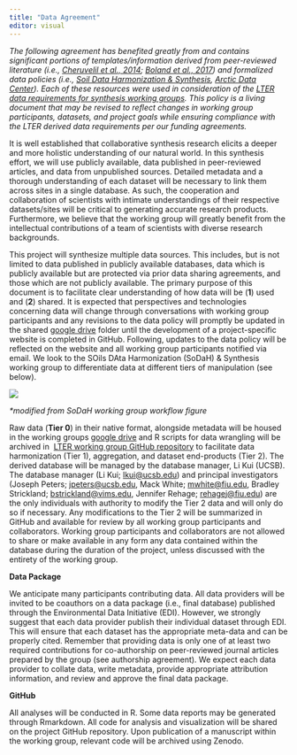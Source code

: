 ```yaml
---
title: "Data Agreement"
editor: visual
---
```


*The following agreement has benefited greatly from and contains significant portions of templates/information derived from peer-reviewed literature (i.e., [Cheruvelil et al., 2014](https://esajournals.onlinelibrary.wiley.com/doi/epdf/10.1890/130001); [Boland et al., 2017](https://journals.plos.org/ploscompbiol/article?id=10.1371/journal.pcbi.1005278)) and formalized data policies (i.e., [Soil Data Harmonization & Synthesis](https://lter.github.io/som-website/index.html), [Arctic Data Center](https://arcticdata.io/)). Each of these resources were used in consideration of the [LTER data requirements for synthesis working groups](https://www.vims.edu/research/units/programs/hers_rcn/index.php). This policy is a living document that may be revised to reflect changes in working group participants, datasets, and project goals while ensuring compliance with the LTER derived data requirements per our funding agreements.*\

It is well established that collaborative synthesis research elicits a deeper and more holistic understanding of our natural world. In this synthesis effort, we will use publicly available, data published in peer-reviewed articles, and data from unpublished sources. Detailed metadata and a thorough understanding of each dataset will be necessary to link them across sites in a single database. As such, the cooperation and collaboration of scientists with intimate understandings of their respective datasets/sites will be critical to generating accurate research products. Furthermore, we believe that the working group will greatly benefit from the intellectual contributions of a team of scientists with diverse research backgrounds.

This project will synthesize multiple data sources. This includes, but is not limited to data published in publicly available databases, data which is publicly available but are protected via prior data sharing agreements, and those which are not publicly available. The primary purpose of this document is to facilitate clear understanding of how data will be (**1**) used and (**2**) shared. It is expected that perspectives and technologies concerning data will change through conversations with working group participants and any revisions to the data policy will promptly be updated in the shared [google drive](https://drive.google.com/drive/folders/14Vs_EN7ivlISjSfKmYT5O_5h9dg-cjL5) folder until the development of a project-specific website is completed in GitHub. Following, updates to the data policy will be reflected on the website and all working group participants notified via email. We look to the SOils DAta Harmonization (SoDaH) & Synthesis working group to differentiate data at different tiers of manipulation (see below).\

![](https://lh4.googleusercontent.com/_61NIwmyFIdgKlc2TzrlQXrRZ1JNPm7JnKqABHFf4qYvlHeA3JADHUvwKmCdcY1BbuNl3sHVX7yNqTie4ztkcmIVwrRppNC5VZhFQJFVKKbx0V6savdVawjOj7RjMzWYA1bbCHSY3jnZJdvSax9aAQ)

*\*modified from SoDaH working group workflow figure*

Raw data (**Tier 0**) in their native format, alongside metadata will be housed in the working groups [google drive](https://drive.google.com/drive/folders/1-FDBq0jtEm3bJOfiyIkyxD0JftJ6qExe) and R scripts for data wrangling will be archived in  [LTER working group GitHub repository](https://github.com/lter/lterwg-marine-cnd) to facilitate data harmonization (Tier 1), aggregation, and dataset end-products (Tier 2). The derived database will be managed by the database manager, Li Kui (UCSB). The database manager (Li Kui; [lkui\@ucsb.edu](mailto:lkui@ucsb.edu)) and principal investigators (Joseph Peters; [jpeters\@ucsb.edu](mailto:jpeters@ucsb.edu), Mack White; [mwhite\@fiu.edu](mailto:mwhite@fiu.edu), Bradley Strickland; [bstrickland\@vims.edu](mailto:bstrickland@vims.edu), Jennifer Rehage; [rehagej\@fiu.edu](mailto:rehagej@fiu.edu)) are the only individuals with authority to modify the Tier 2 data and will only do so if necessary. Any modifications to the Tier 2 will be summarized in GitHub and available for review by all working group participants and collaborators. Working group participants and collaborators are not allowed to share or make available in any form any data contained within the database during the duration of the project, unless discussed with the entirety of the working group.

**Data Package**

We anticipate many participants contributing data. All data providers will be invited to be coauthors on a data package (i.e., final database) published through the Environmental Data Initiative (EDI). However, we strongly suggest that each data provider publish their individual dataset through EDI. This will ensure that each dataset has the appropriate meta-data and can be properly cited. Remember that providing data is only one of at least two required contributions for co-authorship on peer-reviewed journal articles prepared by the group (see authorship agreement). We expect each data provider to collate data, write metadata, provide appropriate attribution information, and review and approve the final data package.

**GitHub**

All analyses will be conducted in R. Some data reports may be generated through Rmarkdown. All code for analysis and visualization will be shared on the project GitHub repository. Upon publication of a manuscript within the working group, relevant code will be archived using Zenodo.
